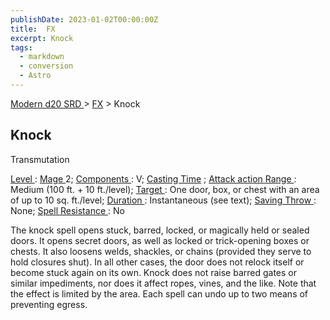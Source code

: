 ```yaml
---
publishDate: 2023-01-02T00:00:00Z
title:  FX
excerpt: Knock
tags:
  - markdown
  - conversion
  - Astro
---
```


[ Modern d20 SRD ](/#modernD20) > [ FX](modern-d20-srd-fx-index) > Knock

##  Knock

Transmutation

[ Level ](modern-d20-srd-fx-level) : [ Mage ](modern-d20-srd-classes-advanced-mage) 2; [ Components ](modern-d20-srd-fx-components) : V; [ Casting Time](modern-d20-srd-fx-casting-time) ; [ Attack action ](modern-d20-srd-combat-attack-actions) [ Range ](modern-d20-srd-fx-range) : Medium (100 ft. + 10
ft./level); [ Target ](modern-d20-srd-fx-target) : One door, box, or chest
with an area of up to 10 sq. ft./level; [ Duration ](modern-d20-srd-fx-duration) : Instantaneous (see text); [ Saving Throw ](modern-d20-srd-basics-saving-throws) : None; [ Spell Resistance ](modern-d20-srd-special-abilities-spell-resistance) : No

The knock spell opens stuck, barred, locked, or magically held or sealed
doors. It opens secret doors, as well as locked or trick-opening boxes or
chests. It also loosens welds, shackles, or chains (provided they serve to
hold closures shut). In all other cases, the door does not relock itself or
become stuck again on its own. Knock does not raise barred gates or similar
impediments, nor does it affect ropes, vines, and the like. Note that the
effect is limited by the area. Each spell can undo up to two means of
preventing egress.

